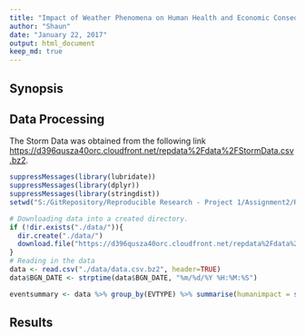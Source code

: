 ```yaml
---
title: "Impact of Weather Phenomena on Human Health and Economic Consequences"
author: "Shaun"
date: "January 22, 2017"
output: html_document
keep_md: true
---
```

## Synopsis


## Data Processing

The Storm Data was obtained from the following link <https://d396qusza40orc.cloudfront.net/repdata%2Fdata%2FStormData.csv.bz2>. 
```r
suppressMessages(library(lubridate))
suppressMessages(library(dplyr))
suppressMessages(library(stringdist))
setwd("S:/GitRepository/Reproducible Research - Project 1/Assignment2/ReproducibilityAssignment2")

# Downloading data into a created directory.
if (!dir.exists("./data/")){
  dir.create("./data/")
  download.file("https://d396qusza40orc.cloudfront.net/repdata%2Fdata%2FStormData.csv.bz2", destfile = "./data/data.csv.bz2")
}
# Reading in the data
data <- read.csv("./data/data.csv.bz2", header=TRUE)
data$BGN_DATE <- strptime(data$BGN_DATE, "%m/%d/%Y %H:%M:%S")

eventsummary <- data %>% group_by(EVTYPE) %>% summarise(humanimpact = sum(FATALITIES,INJURIES), economic = sum(PROPDMG,CROPDMG))

```

## Results
```r

```

```r

```

```r

```

```r

```